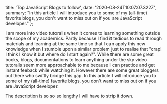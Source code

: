   title: 'Top JavaScript Blogs to follow',
  date: '2020-08-24T10:07:07.322Z',
  summary:
    "In this article I will introduce you to some of my (all-time) favorite blogs, you don't want to miss out on if you are JavaScript developer."
};

I am more into video tutorails when it comes to learning something outside the scope of my academics. Partly because I find it tedious to read through materials and learning at the same time so that I can apply this new knowledge when I stumble upon a similar problem just to realise that "crap! I think I know it but where do I start again?". While there are some great books, blogs, documentations to learn anything under the sky video tutorails seem more approachable to me because I can practice and get instant feeback while watching it. However there are some great bloggers out there who swiftly bridge this gap. In this article I will introduce you to some of my (all-time) favorite blogs, you don't want to miss out on if you are JavaScript developer.

<!-- more -->

The description is so so so lengthy I will have to strip it down.
